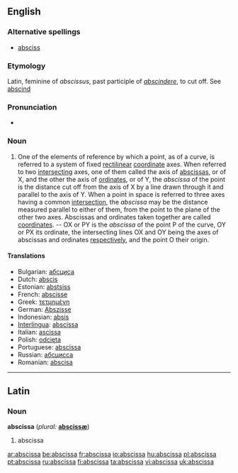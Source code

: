 ==English==

===Alternative spellings===
* [[absciss]]

===Etymology===
Latin, feminine of ''abscissus'', past participle of ''[[abscindere]]'', to cut off. See [[abscind]]

===Pronunciation===
* {{audio|en-us-abscissa.ogg|Audio (US)}}

===Noun===
{{en-noun}}

# {{geometry}} One of the elements of reference by which a point, as of a curve, is referred to a system of fixed [[rectilinear]] [[coordinate]] axes.  When referred to two [[intersecting]] axes, one of them called the axis of [[abscissas]], or of X, and the other the axis of [[ordinate]]s, or of Y, the ''abscissa'' of the point is the distance cut off from the axis of X by a line drawn through it and parallel to the axis of Y.  When a point in space is referred to three axes having a common [[intersection]], the ''abscissa'' may be the distance measured parallel to either of them, from the point to the plane of the other two axes.  Abscissas and ordinates taken together are called [[coordinates]].  -- OX or PY is the ''abscissa'' of the point P of the curve, OY or PX its ordinate, the intersecting lines OX and OY being the axes of abscissas and ordinates [[respectively]], and the point O their origin.

====Translations====
* Bulgarian: [[абсциса]] {{f}}
* Dutch: [[abscis]] {{f}}
* Estonian: [[abstsiss]]
* French: [[abscisse]] {{f}}
* Greek: [[τετμημένη]] {{f}}
* German: [[Abszisse]] {{f}}
* Indonesian: [[absis]]
* [[Interlingua]]: [[abscissa]]
* Italian: [[ascissa]] {{f}}
* Polish: [[odcięta]]
* Portuguese: [[abscissa]]
* Russian: [[абсцисса]] {{f}}
* Romanian: [[abscisa]] {{f}}

----

==Latin==

===Noun===
'''abscissa'''  (''plural:'' '''[[abscissæ]]''')

# abscissa

[[ar:abscissa]]
[[be:abscissa]]
[[fr:abscissa]]
[[io:abscissa]]
[[hu:abscissa]]
[[pl:abscissa]]
[[pt:abscissa]]
[[ru:abscissa]]
[[fi:abscissa]]
[[ta:abscissa]]
[[vi:abscissa]]
[[uk:abscissa]]